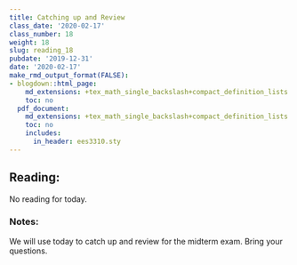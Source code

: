 ```yaml
---
title: Catching up and Review
class_date: '2020-02-17'
class_number: 18
weight: 18
slug: reading_18
pubdate: '2019-12-31'
date: '2020-02-17'
make_rmd_output_format(FALSE):
- blogdown::html_page:
    md_extensions: +tex_math_single_backslash+compact_definition_lists
    toc: no
  pdf_document:
    md_extensions: +tex_math_single_backslash+compact_definition_lists
    toc: no
    includes:
      in_header: ees3310.sty
---
```

## Reading:

No reading for today.

### Notes:

We will use today to catch up and review for the midterm exam. Bring your questions.
